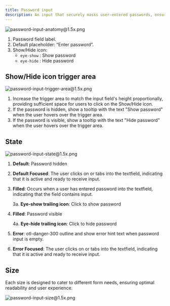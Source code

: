 ```yaml
---
title: Password input
description: An input that securely masks user-entered passwords, ensuring privacy. It typically includes an option to toggle password visibility.
---
```


![password-input-anatomy@1.5x.png](/design/password-input-anatomy1.5x.png)

1. Password field label.
2. Default placeholder: “Enter password”.
3. Show/Hide icon:
   - `eye-show` : Show password
   - `eye-hide` : Hide password

## Show/Hide icon trigger area

![password-input-trigger-area@1.5x.png](/design/password-input-trigger-area1.5x.png)

1. Increase the trigger area to match the input field's height proportionally, providing sufficient space for users to click on the Show/Hide icon.
2. If the password is hidden, show a tooltip with the text "Show password" when the user hovers over the trigger area.
3. If the password is visible, show a tooltip with the text "Hide password" when the user hovers over the trigger area.

## State

![password-input-state@1.5x.png](/design/password-input-state1.5x.png)

1. **Default**: Password hidden
2. **Default Focused**: The user clicks on or tabs into the textfield, indicating that it is active and ready to receive input.
3. **Filled**: Occurs when a user has entered password into the textfield, indicating that the field contains input.

   3a. **Eye-show trailing icon**: Click to show password

4. **Filled**: Password visible

   4a. **Eye-hide trailing icon**: Click to hide password

5. **Error**: otl-danger-300 outline and show error hint text when password input is empty.
6. **Error Focused**: The user clicks on or tabs into the textfield, indicating that it is active and ready to receive input.

## Size

Each size is designed to cater to different form needs, ensuring optimal readability and user experience.

![password-input-size@1.5x.png](/design/password-input-size1.5x.png)
